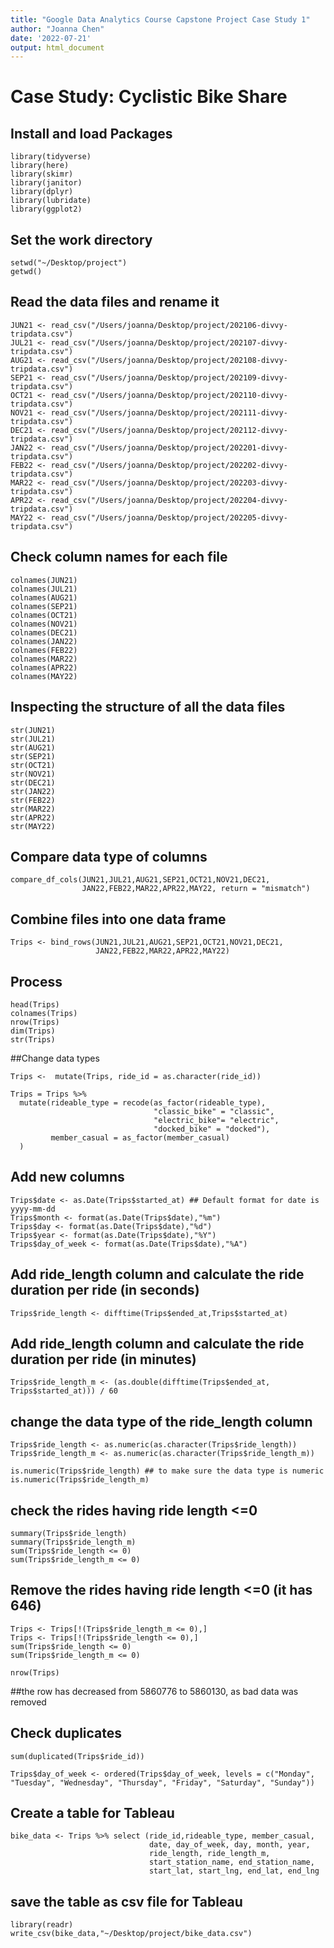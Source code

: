 ```yaml
---
title: "Google Data Analytics Course Capstone Project Case Study 1"
author: "Joanna Chen"
date: '2022-07-21'
output: html_document
---
```


# **Case Study: Cyclistic Bike Share**

## Install and load Packages
```
library(tidyverse)
library(here)
library(skimr)
library(janitor)
library(dplyr)
library(lubridate)
library(ggplot2)
```
## Set the work directory
```
setwd("~/Desktop/project")
getwd()
```

## Read the data files and rename it
```
JUN21 <- read_csv("/Users/joanna/Desktop/project/202106-divvy-tripdata.csv")
JUL21 <- read_csv("/Users/joanna/Desktop/project/202107-divvy-tripdata.csv")
AUG21 <- read_csv("/Users/joanna/Desktop/project/202108-divvy-tripdata.csv")
SEP21 <- read_csv("/Users/joanna/Desktop/project/202109-divvy-tripdata.csv")
OCT21 <- read_csv("/Users/joanna/Desktop/project/202110-divvy-tripdata.csv")
NOV21 <- read_csv("/Users/joanna/Desktop/project/202111-divvy-tripdata.csv")
DEC21 <- read_csv("/Users/joanna/Desktop/project/202112-divvy-tripdata.csv")
JAN22 <- read_csv("/Users/joanna/Desktop/project/202201-divvy-tripdata.csv")
FEB22 <- read_csv("/Users/joanna/Desktop/project/202202-divvy-tripdata.csv")
MAR22 <- read_csv("/Users/joanna/Desktop/project/202203-divvy-tripdata.csv")
APR22 <- read_csv("/Users/joanna/Desktop/project/202204-divvy-tripdata.csv")
MAY22 <- read_csv("/Users/joanna/Desktop/project/202205-divvy-tripdata.csv")
```

## Check column names for each file
```
colnames(JUN21)
colnames(JUL21)
colnames(AUG21)
colnames(SEP21)
colnames(OCT21)
colnames(NOV21)
colnames(DEC21)
colnames(JAN22)
colnames(FEB22)
colnames(MAR22)
colnames(APR22)
colnames(MAY22)
```

## Inspecting the structure of all the data files
```
str(JUN21)
str(JUL21)
str(AUG21)
str(SEP21)
str(OCT21)
str(NOV21)
str(DEC21)
str(JAN22)
str(FEB22)
str(MAR22)
str(APR22)
str(MAY22)
```

## Compare data type of columns
```
compare_df_cols(JUN21,JUL21,AUG21,SEP21,OCT21,NOV21,DEC21,
                JAN22,FEB22,MAR22,APR22,MAY22, return = "mismatch")
```

## Combine files into one data frame
```
Trips <- bind_rows(JUN21,JUL21,AUG21,SEP21,OCT21,NOV21,DEC21,
                   JAN22,FEB22,MAR22,APR22,MAY22)
```

## Process
```
head(Trips)
colnames(Trips)
nrow(Trips)
dim(Trips)
str(Trips)
```

##Change data types
```
Trips <-  mutate(Trips, ride_id = as.character(ride_id))

Trips = Trips %>% 
  mutate(rideable_type = recode(as_factor(rideable_type),
                                "classic_bike" = "classic",
                                "electric_bike"= "electric",
                                "docked_bike" = "docked"),
         member_casual = as_factor(member_casual)
  )
```

## Add new columns
```
Trips$date <- as.Date(Trips$started_at) ## Default format for date is yyyy-mm-dd
Trips$month <- format(as.Date(Trips$date),"%m")
Trips$day <- format(as.Date(Trips$date),"%d")
Trips$year <- format(as.Date(Trips$date),"%Y")
Trips$day_of_week <- format(as.Date(Trips$date),"%A")
```

## Add ride_length column and calculate the ride duration per ride (in seconds)
```
Trips$ride_length <- difftime(Trips$ended_at,Trips$started_at)
```
## Add ride_length column and calculate the ride duration per ride (in minutes)
```
Trips$ride_length_m <- (as.double(difftime(Trips$ended_at, Trips$started_at))) / 60
```
## change the data type of the ride_length column
```
Trips$ride_length <- as.numeric(as.character(Trips$ride_length))
Trips$ride_length_m <- as.numeric(as.character(Trips$ride_length_m))

is.numeric(Trips$ride_length) ## to make sure the data type is numeric
is.numeric(Trips$ride_length_m)
```
## check the rides having ride length <=0
```
summary(Trips$ride_length)
summary(Trips$ride_length_m)
sum(Trips$ride_length <= 0)
sum(Trips$ride_length_m <= 0)
```

## Remove the rides having ride length <=0 (it has 646)
```
Trips <- Trips[!(Trips$ride_length_m <= 0),]
Trips <- Trips[!(Trips$ride_length <= 0),]
sum(Trips$ride_length <= 0)
sum(Trips$ride_length_m <= 0)

nrow(Trips)
```
##the row has decreased from 5860776 to 5860130, as bad data was removed

## Check duplicates
```
sum(duplicated(Trips$ride_id))

Trips$day_of_week <- ordered(Trips$day_of_week, levels = c("Monday", "Tuesday", "Wednesday", "Thursday", "Friday", "Saturday", "Sunday"))
```

## Create a table for Tableau
```
bike_data <- Trips %>% select (ride_id,rideable_type, member_casual,
                               date, day_of_week, day, month, year,
                               ride_length, ride_length_m,
                               start_station_name, end_station_name,
                               start_lat, start_lng, end_lat, end_lng
```
## save the table as csv file for Tableau
```
library(readr)
write_csv(bike_data,"~/Desktop/project/bike_data.csv")
```
